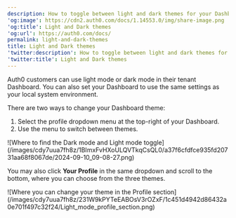 ```yaml
---
description: How to toggle between light and dark themes for your Dashboard
'og:image': https://cdn2.auth0.com/docs/1.14553.0/img/share-image.png
'og:title': Light and Dark themes
'og:url': https://auth0.com/docs/
permalink: light-and-dark-themes
title: Light and Dark themes
'twitter:description': How to toggle between light and dark themes for your Dashboard
'twitter:title': Light and Dark themes
---
```

Auth0 customers can use light mode or dark mode in their tenant Dashboard. You can also set your Dashboard to use the same settings as your local system environment.

There are two ways to change your Dashboard theme:

1. Select the profile dropdown menu at the top-right of your Dashboard.
2. Use the menu to switch between themes.

<Frame>![Where to find the Dark mode and Light mode toggle](/images/cdy7uua7fh8z/1BImxFvHXoULQVTkqCsQL0/a37f6cfdfce935fd20731aa68f8067de/2024-09-10_09-08-27.png)</Frame>

You may also click **Your Profile** in the same dropdown and scroll to the bottom, where you can choose from the three themes.

<Frame>![Where you can change your theme in the Profile section](/images/cdy7uua7fh8z/231W9kPYTeEABOsV3rOZxF/1c451d4942d86432a0e701f497c32f24/Light_mode_profile_section.png)</Frame>